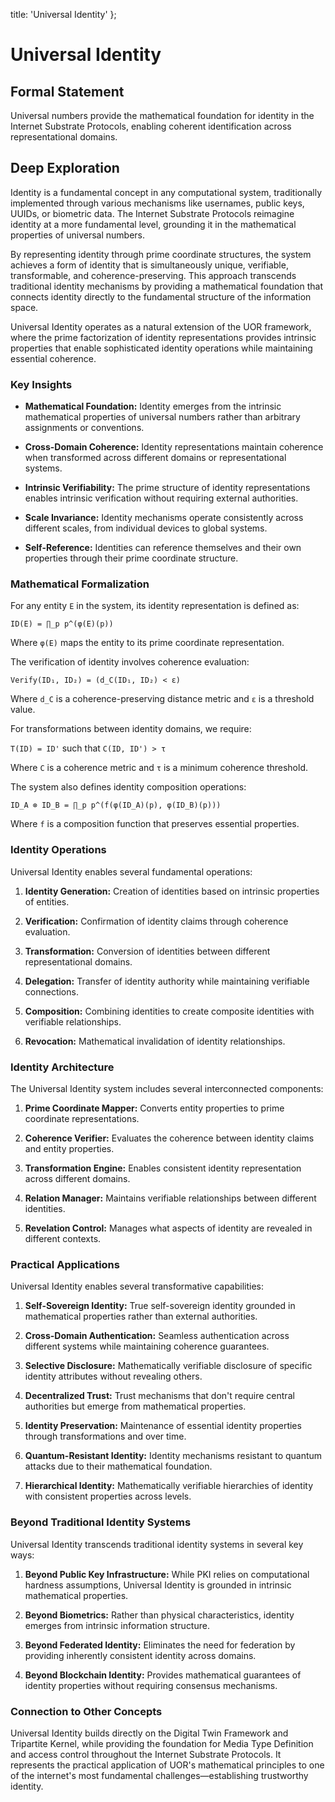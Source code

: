   title: 'Universal Identity'
};

# Universal Identity

## Formal Statement

Universal numbers provide the mathematical foundation for identity in the Internet Substrate Protocols, enabling coherent identification across representational domains.

## Deep Exploration

Identity is a fundamental concept in any computational system, traditionally implemented through various mechanisms like usernames, public keys, UUIDs, or biometric data. The Internet Substrate Protocols reimagine identity at a more fundamental level, grounding it in the mathematical properties of universal numbers.

By representing identity through prime coordinate structures, the system achieves a form of identity that is simultaneously unique, verifiable, transformable, and coherence-preserving. This approach transcends traditional identity mechanisms by providing a mathematical foundation that connects identity directly to the fundamental structure of the information space.

Universal Identity operates as a natural extension of the UOR framework, where the prime factorization of identity representations provides intrinsic properties that enable sophisticated identity operations while maintaining essential coherence.

### Key Insights

- **Mathematical Foundation:** Identity emerges from the intrinsic mathematical properties of universal numbers rather than arbitrary assignments or conventions.

- **Cross-Domain Coherence:** Identity representations maintain coherence when transformed across different domains or representational systems.

- **Intrinsic Verifiability:** The prime structure of identity representations enables intrinsic verification without requiring external authorities.

- **Scale Invariance:** Identity mechanisms operate consistently across different scales, from individual devices to global systems.

- **Self-Reference:** Identities can reference themselves and their own properties through their prime coordinate structure.

### Mathematical Formalization

For any entity `E` in the system, its identity representation is defined as:

`ID(E) = ∏_p p^(φ(E)(p))`

Where `φ(E)` maps the entity to its prime coordinate representation.

The verification of identity involves coherence evaluation:

`Verify(ID₁, ID₂) = (d_C(ID₁, ID₂) < ε)`

Where `d_C` is a coherence-preserving distance metric and `ε` is a threshold value.

For transformations between identity domains, we require:

`T(ID) = ID'` such that `C(ID, ID') > τ`

Where `C` is a coherence metric and `τ` is a minimum coherence threshold.

The system also defines identity composition operations:

`ID_A ⊗ ID_B = ∏_p p^(f(φ(ID_A)(p), φ(ID_B)(p)))`

Where `f` is a composition function that preserves essential properties.

### Identity Operations

Universal Identity enables several fundamental operations:

1. **Identity Generation:** Creation of identities based on intrinsic properties of entities.

2. **Verification:** Confirmation of identity claims through coherence evaluation.

3. **Transformation:** Conversion of identities between different representational domains.

4. **Delegation:** Transfer of identity authority while maintaining verifiable connections.

5. **Composition:** Combining identities to create composite identities with verifiable relationships.

6. **Revocation:** Mathematical invalidation of identity relationships.

### Identity Architecture

The Universal Identity system includes several interconnected components:

1. **Prime Coordinate Mapper:** Converts entity properties to prime coordinate representations.

2. **Coherence Verifier:** Evaluates the coherence between identity claims and entity properties.

3. **Transformation Engine:** Enables consistent identity representation across different domains.

4. **Relation Manager:** Maintains verifiable relationships between different identities.

5. **Revelation Control:** Manages what aspects of identity are revealed in different contexts.

### Practical Applications

Universal Identity enables several transformative capabilities:

1. **Self-Sovereign Identity:** True self-sovereign identity grounded in mathematical properties rather than external authorities.

2. **Cross-Domain Authentication:** Seamless authentication across different systems while maintaining coherence guarantees.

3. **Selective Disclosure:** Mathematically verifiable disclosure of specific identity attributes without revealing others.

4. **Decentralized Trust:** Trust mechanisms that don't require central authorities but emerge from mathematical properties.

5. **Identity Preservation:** Maintenance of essential identity properties through transformations and over time.

6. **Quantum-Resistant Identity:** Identity mechanisms resistant to quantum attacks due to their mathematical foundation.

7. **Hierarchical Identity:** Mathematically verifiable hierarchies of identity with consistent properties across levels.

### Beyond Traditional Identity Systems

Universal Identity transcends traditional identity systems in several key ways:

1. **Beyond Public Key Infrastructure:** While PKI relies on computational hardness assumptions, Universal Identity is grounded in intrinsic mathematical properties.

2. **Beyond Biometrics:** Rather than physical characteristics, identity emerges from intrinsic information structure.

3. **Beyond Federated Identity:** Eliminates the need for federation by providing inherently consistent identity across domains.

4. **Beyond Blockchain Identity:** Provides mathematical guarantees of identity properties without requiring consensus mechanisms.

### Connection to Other Concepts

Universal Identity builds directly on the Digital Twin Framework and Tripartite Kernel, while providing the foundation for Media Type Definition and access control throughout the Internet Substrate Protocols. It represents the practical application of UOR's mathematical principles to one of the internet's most fundamental challenges—establishing trustworthy identity.